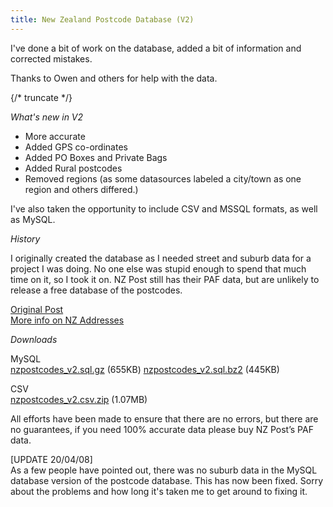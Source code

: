 ```yaml
---
title: New Zealand Postcode Database (V2)
---
```

I've done a bit of work on the database, added a bit of information and corrected mistakes.

Thanks to Owen and others for help with the data.

{/* truncate */}

*What's new in V2*

- More accurate
- Added GPS co-ordinates
- Added PO Boxes and Private Bags
- Added Rural postcodes
- Removed regions (as some datasources labeled a city/town as one region and others differed.)

I've also taken the opportunity to include CSV and MSSQL formats, as well as MySQL.  

*History* 

I originally created the database as I needed street and suburb data for a project I was doing. No one else was stupid enough to spend that much time on it, so I took it on. NZ Post still has their PAF data, but are unlikely to release a free database of the postcodes.  

[Original Post](2006-08-09-nz-postcode-database.mdx)  
[More info on NZ Addresses](https://en.wikipedia.org/wiki/New_Zealand_postal_addresses)  

*Downloads*

MySQL  
[nzpostcodes_v2.sql.gz](pathname:///downloads/nzpostcodes_v2.sql.gz) (655KB)
[nzpostcodes_v2.sql.bz2](pathname:///downloads/nzpostcodes_v2.sql.bz2) (445KB)  

CSV  
[nzpostcodes_v2.csv.zip](pathname:///downloads/nzpostcodes_v2.csv.zip) (1.07MB)  

All efforts have been made to ensure that there are no errors, but there are no guarantees, if you need 100% accurate data please buy NZ Post’s PAF data.  

[UPDATE 20/04/08]  
As a few people have pointed out, there was no suburb data in the MySQL database version of the postcode database. This has now been fixed. Sorry about the problems and how long it's taken me to get around to fixing it.  
